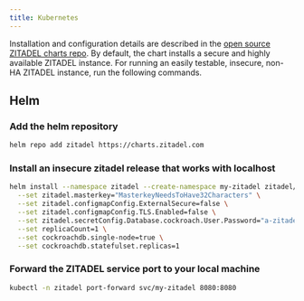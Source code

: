 ```yaml
---
title: Kubernetes
---
```



Installation and configuration details are described in the
[open source ZITADEL charts repo](https://github.com/zitadel/zitadel-charts). By
default, the chart installs a secure and highly available ZITADEL instance. For
running an easily testable, insecure, non-HA ZITADEL instance, run the following
commands.

## Helm

### Add the helm repository

```bash
helm repo add zitadel https://charts.zitadel.com
```

### Install an insecure zitadel release that works with localhost

```bash
helm install --namespace zitadel --create-namespace my-zitadel zitadel/zitadel \
  --set zitadel.masterkey="MasterkeyNeedsToHave32Characters" \
  --set zitadel.configmapConfig.ExternalSecure=false \
  --set zitadel.configmapConfig.TLS.Enabled=false \
  --set zitadel.secretConfig.Database.cockroach.User.Password="a-zitadel-db-user-password" \
  --set replicaCount=1 \
  --set cockroachdb.single-node=true \
  --set cockroachdb.statefulset.replicas=1
```

### Forward the ZITADEL service port to your local machine

```bash
kubectl -n zitadel port-forward svc/my-zitadel 8080:8080
```

<DefaultUser components={props.components} />
<Next components={props.components} />
<Disclaimer components={props.components} />
